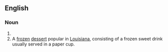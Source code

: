 ==English==
{{wikipedia}}

===Noun===
{{en-noun}}

# {{misspelling of|huckaback}}
# A [[frozen]] [[dessert]] popular in [[Louisiana]], consisting of a frozen sweet drink usually served in a paper cup.